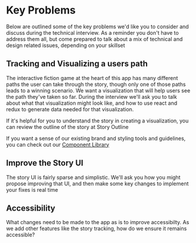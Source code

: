 
# Key Problems

Below are outlined some of the key problems we'd like you to consider and
discuss during the technical interview. As a reminder you don't have to address
them all, but come prepared to talk about a mix of technical and design related
issues, depending on your skillset

## Tracking and Visualizing a users path

The interactive fiction game at the heart of this app has many different paths
the user can take through the story, though only one of those paths leads to a
winning scenario. We want a visualization that will help users see the path
they've taken so far. During the interview we'll ask you to talk about what that
visualization might look like, and how to use react and redux to generate data
needed for that visualization.

If it's helpful for you to understand the story in creating a visualization, you
can review the outline of the story at <Link to="/content/story-outline">Story
Outline</Link> 

If you want a sense of our existing brand and styling tools and guidelines, you
can check out our [Component Library](https://myelin.herrmannsolutions.net/)

## Improve the Story UI

The story UI is fairly sparse and simplistic. We'll ask you how you might
propose improving that UI, and then make some key changes to implement your
fixes is real time

## Accessibility

What changes need to be made to the app as is to improve accessibilty. As we add
other features like the story tracking, how do we ensure it remains accessible?

